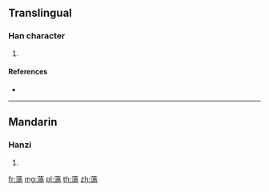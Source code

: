 {{character info/new}}
==Translingual==

===Han character===
{{Han char|rn=140|rad=艸|as=13|sn=19|four=44127|canj=TEYB}}

# {{defn|Han|sort=艸13}}

====References====
* {{Han ref|kx=1060.070|dkj=32078|dj=1523.360|hdz=53308.050|uh=8583|ud=34179|bh=EDF3|bd=60915}}

----

==Mandarin==

===Hanzi===
{{cmn-hanzi|pin=[[hào]] ([[hao4]])|wg=hao<sup>4</sup>}}

# {{defn|lang=cmn|sort=艸13}}

[[fr:薃]]
[[mg:薃]]
[[pl:薃]]
[[th:薃]]
[[zh:薃]]